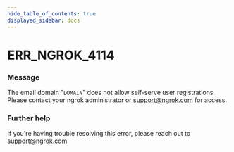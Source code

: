 ```yaml
---
hide_table_of_contents: true
displayed_sidebar: docs
---
```



# ERR_NGROK_4114

### Message

The email domain "`DOMAIN`" does not allow self-serve user registrations. Please contact your ngrok administrator or support@ngrok.com for access.

<ErrorDetails error="err_ngrok_4114" />

### Further help

If you're having trouble resolving this error, please reach out to [support@ngrok.com](mailto:support@ngrok.com?subject=Help%20with%20ERR_NGROK_4114)

